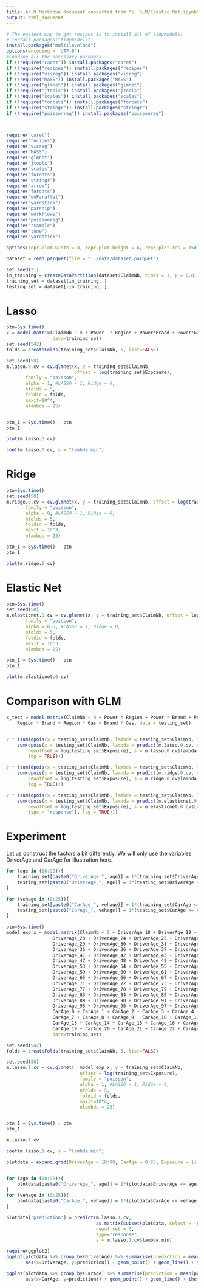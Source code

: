 ```yaml
---
title: An R Markdown document converted from "5. GLM/Elastic Net.ipynb"
output: html_document
---
```


```r
# The easiest way to get recipes is to install all of tidymodels:
# install.packages("tidymodels")
install.packages("multilevelmod")
options(encoding = 'UTF-8')
#Loading all the necessary packages
if (!require("caret")) install.packages("caret")
if (!require("recipes")) install.packages("recipes")
if (!require("visreg")) install.packages("visreg")
if (!require("MASS")) install.packages("MASS")
if (!require("glmnet")) install.packages("glmnet")
if (!require("jtools")) install.packages("jtools")
if (!require("scales")) install.packages("scales")
if (!require("forcats")) install.packages("forcats")
if (!require("stringr")) install.packages("stringr")
if (!require("poissonreg")) install.packages("poissonreg")



require("caret")
require("recipes")
require("visreg")
require("MASS")
require("glmnet")
require("jtools")
require("scales")
require("forcats")
require("stringr")
require("arrow")
require("forcats")
require("doParallel")
require("yardstick")
require("parsnip")
require("workflows")
require("poissonreg")
require("rsample")
require("tune")
require("yardstick")

options(repr.plot.width = 8, repr.plot.height = 6, repr.plot.res = 150);
```

```r
dataset = read_parquet(file = "../data/dataset.parquet")

set.seed(21)
in_training = createDataPartition(dataset$ClaimNb, times = 1, p = 0.8, list = FALSE)
training_set = dataset[in_training, ]
testing_set = dataset[-in_training, ]
```

# Lasso 

```r
ptn=Sys.time()
x = model.matrix(ClaimNb ~ 0 + Power  * Region + Power*Brand + Power*Gas +  Region* Brand + Region* Gas + Brand*Gas,
                 data=training_set)
set.seed(542)
folds = createFolds(training_set$ClaimNb, 5, list=FALSE)

set.seed(58)
m.lasso.0.cv = cv.glmnet(x, y = training_set$ClaimNb, 
                         offset = log(training_set$Exposure),
       family = "poisson",
       alpha = 1, #LASSO = 1, Ridge = 0,
       nfolds = 5,
       foldid = folds,
       maxit=10^4,
       nlambda = 25)


ptn_1 = Sys.time() - ptn
ptn_1
```

```r
plot(m.lasso.0.cv)
```

```r
coef(m.lasso.0.cv, s = "lambda.min")
```

# Ridge

```r
ptn=Sys.time()
set.seed(58)
m.ridge.0.cv = cv.glmnet(x, y = training_set$ClaimNb, offset = log(training_set$Exposure),
       family = "poisson",
       alpha = 0, #LASSO = 1, Ridge = 0,
       nfolds = 5,
       foldid = folds,
       maxit = 10^3,
       nlambda = 25)

ptn_1 = Sys.time() - ptn
ptn_1
```

```r
plot(m.ridge.0.cv)
```

# Elastic Net

```r
ptn=Sys.time()
set.seed(58)
m.elasticnet.0.cv = cv.glmnet(x, y = training_set$ClaimNb, offset = log(training_set$Exposure),
       family = "poisson",
       alpha = 0.5, #LASSO = 1, Ridge = 0,
       nfolds = 5,
       foldid = folds,
       maxit = 10^3,
       nlambda = 25)

ptn_1 = Sys.time() - ptn
ptn_1
```

```r
plot(m.elasticnet.0.cv)
```

# Comparison with GLM

```r
x_test = model.matrix(ClaimNb ~ 0 + Power * Region + Power * Brand + Power * Gas +
    Region * Brand + Region * Gas + Brand * Gas, data = testing_set)


2 * (sum(dpois(x = testing_set$ClaimNb, lambda = testing_set$ClaimNb, log = TRUE)) -
    sum(dpois(x = testing_set$ClaimNb, lambda = predict(m.lasso.0.cv, newx = x_test,
        newoffset = log(testing_set$Exposure), s = m.lasso.0.cv$lambda.min, type = "response"),
        log = TRUE)))
```

```r
2 * (sum(dpois(x = testing_set$ClaimNb, lambda = testing_set$ClaimNb, log = TRUE)) -
    sum(dpois(x = testing_set$ClaimNb, lambda = predict(m.ridge.0.cv, newx = x_test,
        newoffset = log(testing_set$Exposure), s = m.ridge.0.cv$lambda.min, type = "response"),
        log = TRUE)))
```

```r
2 * (sum(dpois(x = testing_set$ClaimNb, lambda = testing_set$ClaimNb, log = TRUE)) -
    sum(dpois(x = testing_set$ClaimNb, lambda = predict(m.elasticnet.0.cv, newx = x_test,
        newoffset = log(testing_set$Exposure), s = m.elasticnet.0.cv$lambda.min,
        type = "response"), log = TRUE)))
```

# Experiment

Let us construct the factors a bit differently. We will only use the variables DriverAge and CarAge for illustration here.

```r
for (age in (18:99)){
    training_set[paste0("DriverAge_", age)] = 1*(training_set$DriverAge <= age)
    testing_set[paste0("DriverAge_", age)] = 1*(testing_set$DriverAge <= age)
}

for (vehage in (0:25)){
    training_set[paste0("CarAge_", vehage)] = 1*(training_set$CarAge <= vehage)
    testing_set[paste0("CarAge_", vehage)] = 1*(testing_set$CarAge <= vehage)
}
```

```r
ptn=Sys.time()
model_exp_x = model.matrix(ClaimNb ~ 0 + DriverAge_18 + DriverAge_19 + DriverAge_20 + DriverAge_21 + DriverAge_22 + 
                 DriverAge_23 + DriverAge_24 + DriverAge_25 + DriverAge_26 + DriverAge_27 + DriverAge_28 + 
                 DriverAge_29 + DriverAge_30 + DriverAge_31 + DriverAge_32 + DriverAge_33 + DriverAge_34 + 
                 DriverAge_35 + DriverAge_36 + DriverAge_37 + DriverAge_38 + DriverAge_39 + DriverAge_40 + 
                 DriverAge_41 + DriverAge_42 + DriverAge_43 + DriverAge_44 + DriverAge_45 + DriverAge_46 + 
                 DriverAge_47 + DriverAge_48 + DriverAge_49 + DriverAge_50 + DriverAge_51 + DriverAge_52 + 
                 DriverAge_53 + DriverAge_54 + DriverAge_55 + DriverAge_56 + DriverAge_57 + DriverAge_58 + 
                 DriverAge_59 + DriverAge_60 + DriverAge_61 + DriverAge_62 + DriverAge_63 + DriverAge_64 + 
                 DriverAge_65 + DriverAge_66 + DriverAge_67 + DriverAge_68 + DriverAge_69 + DriverAge_70 + 
                 DriverAge_71 + DriverAge_72 + DriverAge_73 + DriverAge_74 + DriverAge_75 + DriverAge_76 + 
                 DriverAge_77 + DriverAge_78 + DriverAge_79 + DriverAge_80 + DriverAge_81 + DriverAge_82 + 
                 DriverAge_83 + DriverAge_84 + DriverAge_85 + DriverAge_86 + DriverAge_87 + DriverAge_88 + 
                 DriverAge_89 + DriverAge_90 + DriverAge_91 + DriverAge_92 + DriverAge_93 + DriverAge_94 + 
                 DriverAge_95 + DriverAge_96 + DriverAge_97 + DriverAge_98 + DriverAge_99 + 
                 CarAge_0 + CarAge_1 + CarAge_2 + CarAge_3 + CarAge_4 + CarAge_5 + CarAge_6 + 
                 CarAge_7 + CarAge_8 + CarAge_9 + CarAge_10 + CarAge_11 + CarAge_12 + 
                 CarAge_13 + CarAge_14 + CarAge_15 + CarAge_16 + CarAge_17 + CarAge_18 + 
                 CarAge_19 + CarAge_20 + CarAge_21 + CarAge_22 + CarAge_23 + CarAge_24 + CarAge_25,
                 data=training_set)
```

```r
set.seed(542)
folds = createFolds(training_set$ClaimNb, 5, list=FALSE)

set.seed(58)
m.lasso.1.cv = cv.glmnet(  model_exp_x, y = training_set$ClaimNb, 
                           offset = log(training_set$Exposure),
                           family = "poisson",
                           alpha = 1, #LASSO = 1, Ridge = 0,
                           nfolds = 5,
                           foldid = folds,
                           maxit=10^4,
                           nlambda = 25)


ptn_1 = Sys.time() - ptn
ptn_1
```

```r
m.lasso.1.cv
```

```r
coef(m.lasso.1.cv, s = "lambda.min")
```

```r
plotdata = expand.grid(DriverAge = 18:99, CarAge = 0:25, Exposure = 1)


for (age in (18:99)){
    plotdata[paste0("DriverAge_", age)] = 1*(plotdata$DriverAge <= age)
}
for (vehage in (0:25)){
    plotdata[paste0("CarAge_", vehage)] = 1*(plotdata$CarAge <= vehage)
}

plotdata['prediction'] = predict(m.lasso.1.cv, 
                                 as.matrix(subset(plotdata, select = -c(DriverAge, CarAge, Exposure))),
                                 newoffset = 0, 
                                 type="response", 
                                 s = m.lasso.1.cv$lambda.min)
```

```r
require(ggplot2)
ggplot(plotdata %>% group_by(DriverAge) %>% summarise(prediction = mean(prediction)), 
       aes(x=DriverAge, y=prediction)) + geom_point() + geom_line() + theme_bw()
```

```r
ggplot(plotdata %>% group_by(CarAge) %>% summarise(prediction = mean(prediction)), 
       aes(x=CarAge, y=prediction)) + geom_point() + geom_line() + theme_bw()
```

